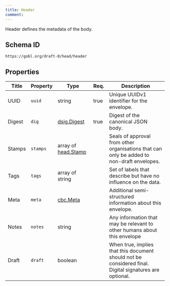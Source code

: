 ```yaml
---
title: Header
comment: 
---
```


Header defines the metadata of the body.

## Schema ID

`https://gobl.org/draft-0/head/header`

## Properties

| Title  | Property | Type                                       | Req. | Description                                                                                            |
|--------|----------|--------------------------------------------|------|--------------------------------------------------------------------------------------------------------|
| UUID   | `uuid`   | string                                     | true | Unique UUIDv1 identifier for the envelope.                                                             |
| Digest | `dig`    | [dsig.Digest](/draft-0/dsig/digest)        | true | Digest of the canonical JSON body.                                                                     |
| Stamps | `stamps` | array of [head.Stamp](/draft-0/head/stamp) |      | Seals of approval from other organisations that can only be added to non-draft envelopes.              |
| Tags   | `tags`   | array of string                            |      | Set of labels that describe but have no influence on the data.                                         |
| Meta   | `meta`   | [cbc.Meta](/draft-0/cbc/meta)              |      | Additional semi-structured information about this envelope.                                            |
| Notes  | `notes`  | string                                     |      | Any information that may be relevant to other humans about this envelope                               |
| Draft  | `draft`  | boolean                                    |      | When true, implies that this document should not be considered final. Digital signatures are optional. |

